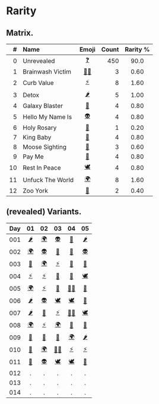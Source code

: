 # Rarity


## Matrix.

| # | Name | Emoji | Count | Rarity % |
|--:|:-----|:-----:|------:|:--------:|
|  0 | Unrevealed       | [❓][] | 450 | 90.0 |
|  1 | Brainwash Victim | [🧟‍♀️][] | 3 | 0.60 |
|  2 | Curb Value       | [⚡️][] | 8 | 1.60 |
|  3 | Detox            | [🌶][] | 5 | 1.00 |
|  4 | Galaxy Blaster   | [🔫][] | 4 | 0.80 |
|  5 | Hello My Name Is | [👽][] | 4 | 0.80 |
|  6 | Holy Rosary      | [📿][] | 1 | 0.20 |
|  7 | King Baby        | [👑][] | 4 | 0.80 |
|  8 | Moose Sighting   | [🦌][] | 3 | 0.60 |
|  9 | Pay Me           | [💸][] | 4 | 0.80 |
| 10 | Rest In Peace    | [🕊][] | 4 | 0.80 | 
| 11 | Unfuck The World | [🌍][] | 8 | 1.60 |
| 12 | Zoo York         | [🗽][] | 2 | 0.40 |


## (revealed) Variants.

| Day | 01 | 02 | 03 | 04 | 05 |
|:---:|:--:|:--:|:--:|:--:|:--:|
| 001 | [🌶][] | [🌍][] | [👽][] | [📿][] | [🌶][] |
| 002 | [🌍][] | [👽][] | [🔫][] | [💸][] | [👽][] |
| 003 | [🗽][] | [🌍][] | [⚡️][] | [💸][] | [🔫][] |
| 004 | [⚡️][] | [⚡️][] | [👑][] | [👑][] | [🕊][] |
| 005 | [🌍][] | [⚡️][] | [🦌][] | [🧟‍♀️][] | [🗽][] |
| 006 | [🌶][] | [👽][] | [🕊][] | [🕊][] | [🦌][] |
| 007 | [🌶][] | [🦌][] | [⚡️][] | [🧟‍♀️][] | [🕊][] |
| 008 | [🌍][] | [⚡️][] | [🌍][] | [💸][] | [🔫][] |
| 009 | [💸][] | [👑][] | [👑][] | [🌍][] | [🌶][] |
| 010 | [🔫][] | [🌍][] | [🧟‍♀️][] | [⚡️][] | [⚡️][] |
| 011 | [🗽][] | [👽][] | [🕊][] | [🕊][] | [👑][] |
| 012 | . | . | . | . | . |
| 013 | . | . | . | . | . |
| 014 | . | . | . | . | . |


[❓]: https://www.pigeons.monster/variants#0-unrevealed
[🧟‍♀️]: https://www.pigeons.monster/variants#1-brainwash-victim
[⚡️]: https://www.pigeons.monster/variants#2-curb-value
[🌶]: https://www.pigeons.monster/variants#3-detox
[🔫]: https://www.pigeons.monster/variants#4-galaxy-blaster
[👽]: https://www.pigeons.monster/variants#5-hello-my-name-is
[📿]: https://www.pigeons.monster/variants#6-holy-rosary
[👑]: https://www.pigeons.monster/variants#7-king-baby
[🦌]: https://www.pigeons.monster/variants#8-moose-sighting
[💸]: https://www.pigeons.monster/variants#9-pay-me
[🕊]: https://www.pigeons.monster/variants#10-rest-in-peace
[🌍]: https://www.pigeons.monster/variants#11-unfuck-the-world
[🗽]: https://www.pigeons.monster/variants#12-zoo-york
[.]: https://www.pigeons.monster/variants#0-unrevealed